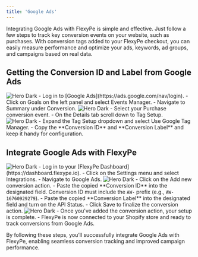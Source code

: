 ```yaml
---
title: 'Google Ads'
---
```


Integrating Google Ads with FlexyPe is simple and effective. Just follow a few steps to track key conversion events on your website, such as purchases. With conversion tags added to your FlexyPe checkout, you can easily measure performance and optimize your ads, keywords, ad groups, and campaigns based on real data.

## Getting the Conversion ID and Label from Google Ads

<Steps>
  <Step title="Accessing the Google Ads dashboard.">
    <img
      className="rounded-lg"
      src="/images/integrations/analytics/gads-1.png"
      alt="Hero Dark"
    />
    - Log in to [Google Ads](https://ads.google.com/nav/login).
    - Click on Goals on the left panel and select Events Manager.
    - Navigate to Summary under Conversion.
  </Step>
  <Step title="Select your conversion event">
    <img
      className="rounded-lg"
      src="/images/integrations/analytics/gads-2.png"
      alt="Hero Dark"
    />
    - Select your Purchase conversion event.
    - On the Details tab scroll down to Tag Setup.
  </Step>
  <Step title="Get the Conversion ID and Label">
    <img
      className="rounded-lg"
      src="/images/integrations/analytics/gads-3.png"
      alt="Hero Dark"
    />
    - Expand the Tag Setup dropdown and select Use Google Tag Manager.
    - Copy the **Conversion ID** and **Conversion Label** and keep it handy for configuration.
  </Step>
</Steps>

## Integrate Google Ads with FlexyPe

<Steps>
  <Step title="Access Google Ads Integration on your FlexyPe Dashboard.">
    <img
      className="rounded-lg"
      src="/images/integrations/analytics/gads-4.png"
      alt="Hero Dark"
    />
    - Log in to your [FlexyPe Dashboard](https://dashboard.flexype.io).
    - Click on the Settings menu and select Integrations.
    - Navigate to Google Ads.
  </Step>
  <Step title="Configure a new conversion action">
    <img
      className="rounded-lg"
      src="/images/integrations/analytics/gads-5.png"
      alt="Hero Dark"
    />
    - Click on the Add new conversion action.
    - Paste the copied **Conversion ID** into the designated field.
    <Note>
        Conversion ID must include the <code>AW-</code> prefix (e.g., <code>AW-16760929279</code>).
    </Note>
    - Paste the copied **Conversion Label** into the designated field and turn on the API Status.
    - Click Save to finalize the conversion action.
  </Step>
  <Step title="Finish Setup and Start Tracking">
   <img
     className="rounded-lg"
     src="/images/integrations/analytics/gads-6.png"
     alt="Hero Dark"
   />
   - Once you've added the conversion action, your setup is complete.
   - FlexyPe is now connected to your Shopify store and ready to track conversions from Google Ads.
  </Step>
</Steps>

By following these steps, you’ll successfully integrate Google Ads with FlexyPe, enabling seamless conversion tracking and improved campaign performance.
